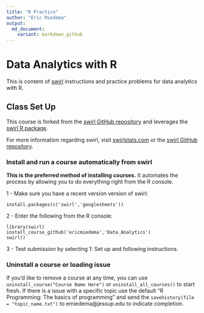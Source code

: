 ```yaml
---
title: "R Practice"
author: "Eric Miedema"
output:
  md_document:
    variant: markdown_github
---
```


# Data Analytics with R

This is content of [swirl](http://swirlstats.com) instructions and practice problems for data analytics with R.

## Class Set Up

This course is forked from the [swirl GitHub repository](https://github.com/swirldev/swirl) and leverages the [swirl R package](http://swirlstats.com). 

For more information regarding swirl, visit [swirlstats.com](http://swirlstats.com) or the [swirl GitHub repository](https://github.com/swirldev/swirl).

### Install and run a course automatically from swirl

**This is the preferred method of installing courses.** It automates the process by allowing you to do everything right from the R console.

1 - Make sure you have a recent version version of swirl:

```
install.packages(c('swirl','googlesheets'))
```

2 - Enter the following from the R console:

```
library(swirl)
install_course_github('ericmiedema','Data_Analytics')
swirl()
```

3 - Test submission by selecting 1: Set up and following instructions.

### Uninstall a course or loading issue

If you'd like to remove a course at any time, you can use `uninstall_course("Course Name Here")` or `uninstall_all_courses()` to start fresh.  If there is a issue with a specific topic use the default "R Programming: The basics of programming" and send the `savehistory(file = "topic_name.txt")` to emiedema@jessup.edu to indicate completion.